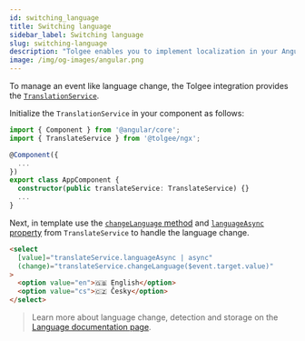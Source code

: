 ```yaml
---
id: switching_language
title: Switching language
sidebar_label: Switching language
slug: switching-language
description: "Tolgee enables you to implement localization in your Angular application with ease. You can integrate Tolgee in your Angular application using Tolgee's integration library for Angular. Learn to manage language change using the TranslationService"
image: /img/og-images/angular.png
---
```


To manage an event like language change, the Tolgee integration provides the [`TranslationService`](./api#translateservice).

Initialize the `TranslationService` in your component as follows:

```ts title="language.component.ts"
import { Component } from '@angular/core';
import { TranslateService } from '@tolgee/ngx';

@Component({
  ...
})
export class AppComponent {
  constructor(public translateService: TranslateService) {}
  ...
}
```

Next, in template use the [`changeLanguage` method](./api#method-changelanguage) and [`languageAsync` property](./api#property-languageasync) from `TranslateService` to handle the language change.

```html title="language.component.html"
<select
  [value]="translateService.languageAsync | async"
  (change)="translateService.changeLanguage($event.target.value)"
>
  <option value="en">🇬🇧 English</option>
  <option value="cs">🇨🇿 Česky</option>
</select>
```

> Learn more about language change, detection and storage on the [Language documentation page](../../language).
